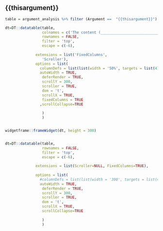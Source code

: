 ## {{thisargument}}

```r
table = argument_analysis %>% filter (Argument ==  "{{thisargument}}") %>% select (-Argument)

dt=DT::datatable(table,
                 colnames = c('The content (______________________________________________________________)' = 'content'),
                 rownames = FALSE,
                 filter = 'top',
                 escape = c(-6),
                 
              extensions = list('FixedColumns',
                 'Scroller'),
              options = list(
                columnDefs = list(list(width = '50%', targets = list(4))),
                autoWidth = TRUE,
                 deferRender = TRUE,
                 scrollY = 300,
                 scroller = TRUE,
                 dom = 't',
                 scrollX = TRUE,
                 fixedColumns = TRUE
                ,scrollCollapse=TRUE
                 
                 )
                 )


widgetframe::frameWidget(dt, height = 300)


dt=DT::datatable(table,
                 rownames = FALSE,
                 filter = 'top',
                 escape = c(-6),
                 
              extensions = list(Scroller=NULL, FixedColumns=TRUE),
              
              options = list(
                #columnDefs = list(list(width = '300', targets = list(4))),
                autoWidth = TRUE,
                 deferRender = TRUE,
                 scrollY = 300,
                 scroller = TRUE,
                 dom = 't',
                 scrollX = TRUE,
                 scrollCollapse=TRUE
                 
                 )
                 )


```

